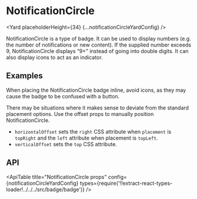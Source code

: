 <!--
Copyright (c) Uber Technologies, Inc.

This source code is licensed under the MIT license found in the
LICENSE file in the root directory of this source tree.
-->






# NotificationCircle

<Yard placeholderHeight={34} {...notificationCircleYardConfig} />

NotificationCircle is a type of badge. It can be used to display numbers (e.g. the number of notifications or new content). If the supplied number exceeds 9, NotificationCircle displays “9+” instead of going into double digits.
It can also display icons to act as an indicator.

## Examples

<Example title="Inline notification circle" path="notification-circle/inline.js">
  <Inline />
</Example>

When placing the NotificationCircle badge inline, avoid icons, as they may cause the badge to be confused with a button.

<Example title="Offset" path="notification-circle/offset.js">
  <Offset />
</Example>

There may be situations where it makes sense to deviate from the standard placement options. Use the offset props to manually position NotificationCircle.

- `horizontalOffset` sets the `right` CSS attribute when `placement` is `topRight` and the `left` attribute when placement is `topLeft`.
- `verticalOffset` sets the `top` CSS attribute.

## API

<ApiTable
  title="NotificationCircle props"
  config={notificationCircleYardConfig}
  types={require('!!extract-react-types-loader!../../../src/badge/badge')}
/>

<Exports
  component={NotificationCircleExports}
  title="NotificationCircle exports"
  path="baseui/badge"
/>

